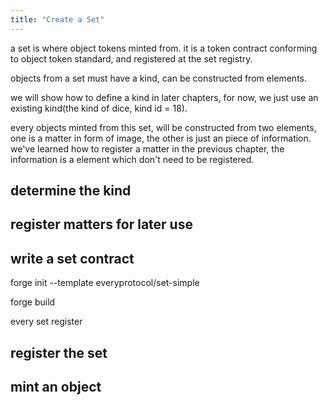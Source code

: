 ```yaml
---
title: "Create a Set"
---
```


a set is where object tokens minted from. it is a token contract conforming to object token standard, and registered at the set registry.

objects from a set must have a kind, can be constructed from elements.

we will show how to define a kind in later chapters, for now, we just use an existing kind(the kind of dice, kind id = 18).

every objects minted from this set, will be constructed from two elements, one is a matter in form of image, the other is just an piece of information. we've learned how to register a matter in the previous chapter, the information is a element which don't need to be registered.


## determine the kind

## register matters for later use

## write a set contract

forge init --template everyprotocol/set-simple

forge build

every set register

## register the set

## mint an object
